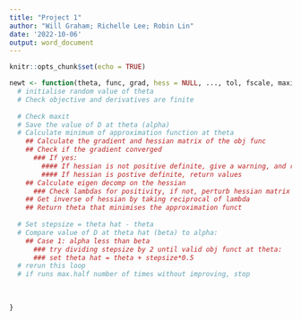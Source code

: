 ```yaml
---
title: "Project 1"
author: "Will Graham; Richelle Lee; Robin Lin"
date: '2022-10-06'
output: word_document
---
```


```r
knitr::opts_chunk$set(echo = TRUE)
```

```r
newt <- function(theta, func, grad, hess = NULL, ..., tol, fscale, maxit, max.half, eps){
  # initialise random value of theta
  # Check objective and derivatives are finite
  
  # Check maxit
  # Save the value of D at theta (alpha)
  # Calculate minimum of approximation function at theta
    ## Calculate the gradient and hessian matrix of the obj func
    ## Check if the gradient converged
      ### If yes:
        #### If hessian is not positive definite, give a warning, and retrun values
        #### If hessian is postive definite, return values
    ## Calculate eigen decomp on the hessian
      ### Check lambdas for positivity, if not, perturb hessian matrix and recalculate eigen decomp
    ## Get inverse of hessian by taking reciprocal of lambda
    ## Return theta that minimises the approximation funct
  
  # Set stepsize = theta hat - theta
  # Compare value of D at theta hat (beta) to alpha:
    ## Case 1: alpha less than beta
      ### try dividing stepsize by 2 until valid obj funct at theta:
      ### set theta hat = theta + stepsize*0.5
  # rerun this loop
  # if runs max.half number of times without improving, stop
  
  
  
}

```

